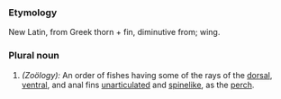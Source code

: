 ===Etymology===
New Latin, from Greek  thorn + fin, diminutive from; wing.
===Plural noun===
#''(Zoölogy):'' An order of fishes having some of the rays of the [[dorsal]], [[ventral]], and anal fins [[unarticulated]] and [[spinelike]], as the [[perch]].